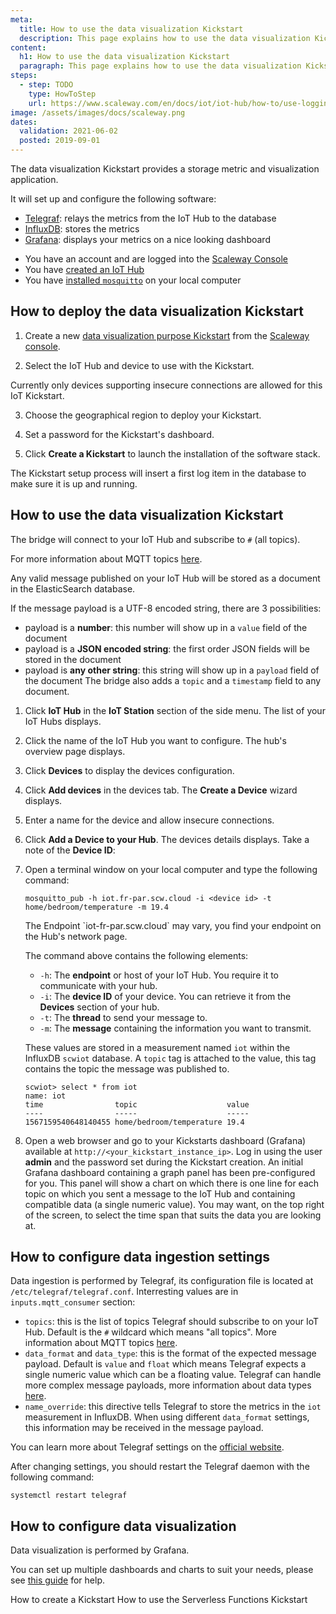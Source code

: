```yaml
---
meta:
  title: How to use the data visualization Kickstart
  description: This page explains how to use the data visualization Kickstart
content:
  h1: How to use the data visualization Kickstart
  paragraph: This page explains how to use the data visualization Kickstart
steps:
  - step: TODO
    type: HowToStep
    url: https://www.scaleway.com/en/docs/iot/iot-hub/how-to/use-logging-kickstart/
image: /assets/images/docs/scaleway.png
dates:
  validation: 2021-06-02
  posted: 2019-09-01
---
```


The data visualization Kickstart provides a storage metric and visualization application.

It will set up and configure the following software:
- [Telegraf](https://www.influxdata.com/time-series-platform/telegraf/): relays the metrics from the IoT Hub to the database
- [InfluxDB](https://www.influxdata.com/products/influxdb-overview/): stores the metrics
- [Grafana](https://grafana.com/): displays your metrics on a nice looking dashboard

<Message type="requirement">

- You have an account and are logged into the [Scaleway Console](https://console.scaleway.com)
- You have [created an IoT Hub](/iot/iot-hub/how-to/create-hub)
- You have [installed `mosquitto`](https://mosquitto.org/download/) on your local computer

</Message>

## How to deploy the data visualization Kickstart

1. Create a new [data visualization purpose Kickstart](/iot/iot-hub/how-to/create-kickstart) from the [Scaleway console](https://console.scaleway.com/iot-hub/kickstarts/create). 
<Lightbox src="assets/scaleway-dataviz-purpose-kickstart.png" alt="" />

2. Select the IoT Hub and device to use with the Kickstart.
  <Message type="important">

  Currently only devices supporting insecure connections are allowed for this IoT Kickstart.

  </Message>

3. Choose the geographical region to deploy your Kickstart. 

4. Set a password for the Kickstart's dashboard. 

5. Click **Create a Kickstart** to launch the installation of the software stack. 

<Message type="note">

The Kickstart setup process will insert a first log item in the database to make sure it is up and running.

</Message>

## How to use the data visualization Kickstart

The bridge will connect to your IoT Hub and subscribe to `#` (all topics). 
<Message type="tip">

For more information about MQTT topics [here](https://blog.scaleway.com/scaleway-iot-hub-introduction-to-mqtt-topics/).

</Message>

Any valid message published on your IoT Hub will be stored as a document in the ElasticSearch database.

If the message payload is a UTF-8 encoded string, there are 3 possibilities:
- payload is a **number**: this number will show up in a `value` field of the document
- payload is a **JSON encoded string**: the first order JSON fields will be stored in the document
- payload is **any other string**: this string will show up in a `payload` field of the document
The bridge also adds a `topic` and a `timestamp` field to any document.

1. Click **IoT Hub** in the **IoT Station** section of the side menu. The list of your IoT Hubs displays.

2. Click the name of the IoT Hub you want to configure. The hub's overview page displays.

3. Click **Devices** to display the devices configuration.

4. Click **Add devices** in the devices tab. The **Create a Device** wizard displays.

5. Enter a name for the device and allow insecure connections.

6. Click **Add a Device to your Hub**. The devices details displays. Take a note of the **Device ID**:
<Lightbox src="assets/scaleway-device-id.png" alt="" />

7. Open a terminal window on your local computer and type the following command:
    ```
    mosquitto_pub -h iot.fr-par.scw.cloud -i <device id> -t home/bedroom/temperature -m 19.4
    ```
    <Message type="note">
    The Endpoint `iot-fr-par.scw.cloud` may vary, you find your endpoint on the Hub's network page.
    </Message>

    The command above contains the following elements:
    - `-h`: The **endpoint** or host of your IoT Hub. You require it to communicate with your hub.
    - `-i`: The **device ID** of your device. You can retrieve it from the **Devices** section of your hub. 
    - `-t`: The **thread** to send your message to. 
    - `-m`: The **message** containing the information you want to transmit.

    These values are stored in a measurement named `iot` within the InfluxDB `scwiot` database. A `topic` tag is attached to the value, this tag contains the topic the message was published to.
    ```
    scwiot> select * from iot
    name: iot
    time                topic                    value
    ----                -----                    -----
    1567159540648140455 home/bedroom/temperature 19.4
    ```

8. Open a web browser and go to your Kickstarts dashboard (Grafana) available at `http://<your_kickstart_instance_ip>`. Log in using the user **admin** and the password set during the Kickstart creation. 
    An initial Grafana dashboard containing a graph panel has been pre-configured for you. This panel will show a chart on which there is one line for each topic on which you sent a message to the IoT Hub and containing compatible data (a single numeric value). You may want, on the top right of the screen, to select the time span that suits the data you are looking at.
<Lightbox src="assets/scaleway-grafana-dashboard.png" alt="" />

## How to configure data ingestion settings

Data ingestion is performed by Telegraf, its configuration file is located at `/etc/telegraf/telegraf.conf`. Interresting values are in `inputs.mqtt_consumer` section:
- `topics`: this is the list of topics Telegraf should subscribe to on your IoT Hub. Default is the `#` wildcard which means "all topics". More information about MQTT topics [here](http://www.steves-internet-guide.com/understanding-mqtt-topics/).
- `data_format` and `data_type`: this is the format of the expected message payload. Default is `value` and `float` which means Telegraf expects a single numeric value which can be a floating value. Telegraf can handle more complex message payloads, more information about data types [here](https://docs.influxdata.com/telegraf/v1.11/data_formats/input/value/).
- `name_override`: this directive tells Telegraf to store the metrics in the `iot` measurement in InfluxDB. When using different `data_format` settings, this information may be received in the message payload.

You can learn more about Telegraf settings on the [official website](https://docs.influxdata.com/telegraf/v1.11/).

After changing settings, you should restart the Telegraf daemon with the following command:
```
systemctl restart telegraf
```

## How to configure data visualization

Data visualization is performed by Grafana.

You can set up multiple dashboards and charts to suit your needs, please see [this guide](https://grafana.com/docs/guides/getting_started/#beginner-guides) for help.

<Navigation title="See Also">
  <PreviousButton to="/iot/iot-hub/how-to/create-kickstart/">How to create a Kickstart</PreviousButton>
  <NextButton to="/iot/iot-hub/how-to/use-faas-kickstart/">How to use the Serverless Functions Kickstart</NextButton>
</Navigation>

